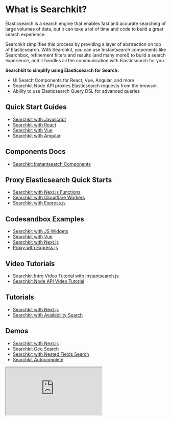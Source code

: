 # What is Searchkit?

Elasticsearch is a search engine that enables fast and accurate searching of large volumes of data, but it can take a lot of time and code to build a great search experience. 

Searchkit simplifies this process by providing a layer of abstraction on top of Elasticsearch. With Searchkit, you can use Instantsearch components like Searchbox, refinement filters and results (and many more!) to build a search experience, and it handles all the communication with Elasticsearch for you.

**Searchkit to simplify using Elasticsearch for Search:**
  - UI Search Components for React, Vue, Angular, and more
  - Searchkit Node API proxies Elasticsearch requests from the browser.
  - Ability to use Elasticsearch Query DSL for advanced queries

## Quick Start Guides
* [Searchkit with Javascript](https://www.searchkit.co/docs/getting-started/with-javascript)
* [Searchkit with React](https://www.searchkit.co/docs/getting-started/with-react)
* [Searchkit with Vue](https://www.searchkit.co/docs/getting-started/with-vue)
* [Searchkit with Angular](https://www.searchkit.co/docs/getting-started/with-angular)

## Components Docs
* [Searchkit Instantsearch Components](https://www.searchkit.co/docs/components/refinements/refinement-list)

## Proxy Elasticsearch Quick Starts
* [Searchkit with Next.js Functions](https://www.searchkit.co/docs/proxy-elasticsearch/with-next-js)
* [Searchkit with Cloudflare Workers](https://www.searchkit.co/docs/proxy-elasticsearch/with-cloudflare-workers)
* [Searchkit with Express.js](https://www.searchkit.co/docs/proxy-elasticsearch/with-express-js)

## Codesandbox Examples
* [Searchkit with JS Widgets](https://codesandbox.io/s/github/searchkit/searchkit/tree/main/examples/with-ui-instantsearchjs)
* [Searchkit with Vue](https://codesandbox.io/s/github/searchkit/searchkit/tree/main/examples/with-ui-vue)
* [Searchkit with Next.js](https://codesandbox.io/s/github/searchkit/searchkit/tree/main/examples/with-ui-nextjs-react)
* [Proxy with Express.js](https://codesandbox.io/s/github/searchkit/searchkit/tree/main/examples/proxy-elasticsearch/with-express-typescript-esm)

## Video Tutorials
* [Searchkit Intro Video Tutorial with Instantsearch.js](https://www.youtube.com/watch?v=R6iYpEuCdVs)
* [Searchkit Node API Video Tutorial](https://www.youtube.com/watch?v=8ztvn1-VZ_U)

## Tutorials
* [Searchkit with Next.js](https://www.searchkit.co/docs/tutorials/with-nextjs)
* [Searchkit with Availability Search](https://www.searchkit.co/docs/tutorials/build-availability-search-ui)

## Demos
* [Searchkit with Next.js](https://www.searchkit.co/demo)
* [Searchkit Geo Search](https://www.searchkit.co/geo-search-demo)
* [Searchkit with Nested Fields Search](https://www.searchkit.co/camping-sites-demo)
* [Searchkit Autocomplete](https://www.searchkit.co/autocomplete)

<iframe src="https://codesandbox.io/embed/github/searchkit/searchkit/tree/main/examples/with-ui-instantsearchjs?fontsize=14&hidenavigation=1&theme=dark&view=preview"
style={{
    width: "100%",
    height: "500px",
    marginTop: "60px",
    border: 0,
    overflow: "hidden",
    background: "rgb(21, 21, 21)",
  }}
     title="with-ui-instantsearchjs"
     allow="geolocation; microphone; camera; midi; vr; accelerometer; gyroscope; payment; ambient-light-sensor; encrypted-media; usb"
     sandbox="allow-modals allow-forms allow-popups allow-scripts allow-same-origin"
   ></iframe>
